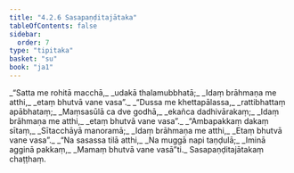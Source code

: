 ```yaml
---
title: "4.2.6 Sasapaṇḍitajātaka"
tableOfContents: false
sidebar:
  order: 7
type: "tipitaka"
basket: "su"
book: "ja1"
---
```



<DynamicBreadcrumb />

<Division number="61" book="ja1">

<Paragraph number="960" type="verses" book="ja1">
_“Satta me rohitā macchā,_  
_udakā thalamubbhatā;_  
_Idaṃ brāhmaṇa me atthi,_  
_etaṃ bhutvā vane vasa”._  

</Paragraph>

</Division>
<Division number="62" book="ja1">

<Paragraph number="961" type="verses" book="ja1">
_“Dussa me khettapālassa,_  
_rattibhattaṃ apābhataṃ;_  
_Maṃsasūlā ca dve godhā,_  
_ekañca dadhivārakaṃ;_  
_Idaṃ brāhmaṇa me atthi,_  
_etaṃ bhutvā vane vasa”._  

</Paragraph>

</Division>
<Division number="63" book="ja1">

<Paragraph number="962" type="verses" book="ja1">
_“Ambapakkaṃ dakaṃ sītaṃ,_  
_Sītacchāyā manoramā;_  
_Idaṃ brāhmaṇa me atthi,_  
_Etaṃ bhutvā vane vasa”._  

</Paragraph>

</Division>
<Division number="64" book="ja1">

<Paragraph number="963" type="verses" book="ja1">
_“Na sasassa tilā atthi,_  
_Na muggā napi taṇḍulā;_  
_Iminā agginā pakkaṃ,_  
_Mamaṃ bhutvā vane vasā”ti._  


</Paragraph>
</Division>

<Paragraph number="964" type="center" book="ja1">
Sasapaṇḍitajātakaṃ chaṭṭhaṃ.
</Paragraph>